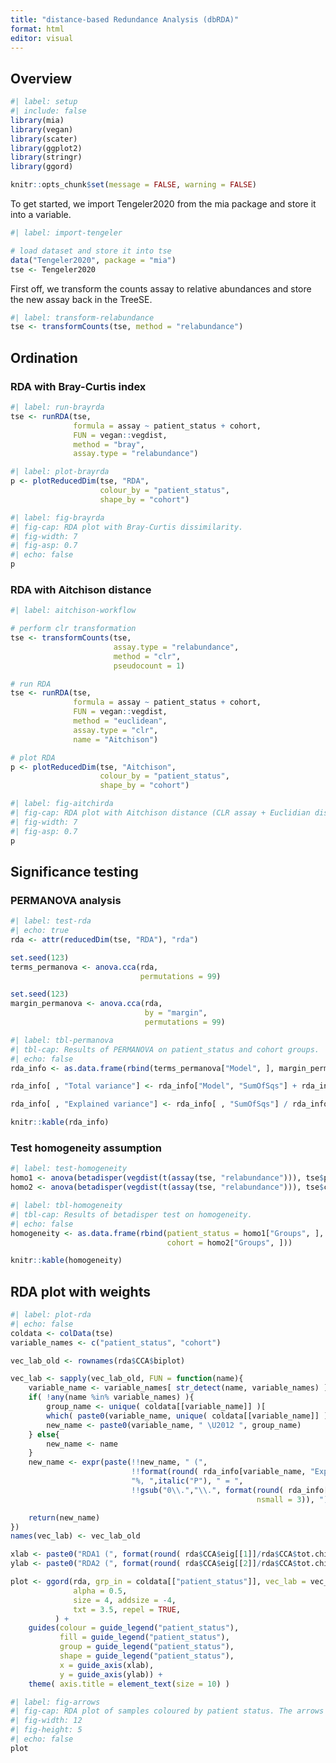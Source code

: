 ```yaml
---
title: "distance-based Redundance Analysis (dbRDA)"
format: html
editor: visual
---
```


## Overview

```r
#| label: setup
#| include: false
library(mia)
library(vegan)
library(scater)
library(ggplot2)
library(stringr)
library(ggord)

knitr::opts_chunk$set(message = FALSE, warning = FALSE)
```

To get started, we import Tengeler2020 from the mia package and store it into a variable.

```r
#| label: import-tengeler

# load dataset and store it into tse
data("Tengeler2020", package = "mia")
tse <- Tengeler2020
```

First off, we transform the counts assay to relative abundances and store the new assay back in the TreeSE.

```r
#| label: transform-relabundance
tse <- transformCounts(tse, method = "relabundance")
```

## Ordination

### RDA with Bray-Curtis index

```r
#| label: run-brayrda
tse <- runRDA(tse,
              formula = assay ~ patient_status + cohort,
              FUN = vegan::vegdist,
              method = "bray",
              assay.type = "relabundance")
```

```r
#| label: plot-brayrda
p <- plotReducedDim(tse, "RDA",
                    colour_by = "patient_status",
                    shape_by = "cohort")
```

```r
#| label: fig-brayrda
#| fig-cap: RDA plot with Bray-Curtis dissimilarity.
#| fig-width: 7
#| fig-asp: 0.7
#| echo: false
p
```

### RDA with Aitchison distance

```r
#| label: aitchison-workflow

# perform clr transformation
tse <- transformCounts(tse,
                       assay.type = "relabundance",
                       method = "clr",
                       pseudocount = 1)

# run RDA
tse <- runRDA(tse,
              formula = assay ~ patient_status + cohort,
              FUN = vegan::vegdist,
              method = "euclidean",
              assay.type = "clr",
              name = "Aitchison")

# plot RDA
p <- plotReducedDim(tse, "Aitchison",
                    colour_by = "patient_status",
                    shape_by = "cohort")
```

```r
#| label: fig-aitchirda
#| fig-cap: RDA plot with Aitchison distance (CLR assay + Euclidian distance).
#| fig-width: 7
#| fig-asp: 0.7
p
```

## Significance testing

### PERMANOVA analysis

```r
#| label: test-rda
#| echo: true
rda <- attr(reducedDim(tse, "RDA"), "rda")

set.seed(123)
terms_permanova <- anova.cca(rda,
                             permutations = 99)

set.seed(123)
margin_permanova <- anova.cca(rda,
                              by = "margin",
                              permutations = 99)
```

```r
#| label: tbl-permanova
#| tbl-cap: Results of PERMANOVA on patient_status and cohort groups.
#| echo: false
rda_info <- as.data.frame(rbind(terms_permanova["Model", ], margin_permanova))

rda_info[ , "Total variance"] <- rda_info["Model", "SumOfSqs"] + rda_info["Residual", "SumOfSqs"]

rda_info[ , "Explained variance"] <- rda_info[ , "SumOfSqs"] / rda_info[ , "Total variance"]

knitr::kable(rda_info)
```

### Test homogeneity assumption

```r
#| label: test-homogeneity
homo1 <- anova(betadisper(vegdist(t(assay(tse, "relabundance"))), tse$patient_status))
homo2 <- anova(betadisper(vegdist(t(assay(tse, "relabundance"))), tse$cohort))
```

```r
#| label: tbl-homogeneity
#| tbl-cap: Results of betadisper test on homogeneity.
#| echo: false
homogeneity <- as.data.frame(rbind(patient_status = homo1["Groups", ],
                                   cohort = homo2["Groups", ]))

knitr::kable(homogeneity)
```

## RDA plot with weights

```r
#| label: plot-rda
#| echo: false
coldata <- colData(tse)
variable_names <- c("patient_status", "cohort")

vec_lab_old <- rownames(rda$CCA$biplot)

vec_lab <- sapply(vec_lab_old, FUN = function(name){
    variable_name <- variable_names[ str_detect(name, variable_names) ]
    if( !any(name %in% variable_names) ){
        group_name <- unique( coldata[[variable_name]] )[ 
        which( paste0(variable_name, unique( coldata[[variable_name]] )) == name ) ]
        new_name <- paste0(variable_name, " \U2012 ", group_name)
    } else{
        new_name <- name
    }
    new_name <- expr(paste(!!new_name, " (", 
                           !!format(round( rda_info[variable_name, "Explained variance"]*100, 1), nsmall = 1), 
                           "%, ",italic("P"), " = ", 
                           !!gsub("0\\.","\\.", format(round( rda_info[variable_name, "Pr(>F)"], 3), 
                                                       nsmall = 3)), ")"))

    return(new_name)
})
names(vec_lab) <- vec_lab_old

xlab <- paste0("RDA1 (", format(round( rda$CCA$eig[[1]]/rda$CCA$tot.chi*100, 1), nsmall = 1 ), "%)")
ylab <- paste0("RDA2 (", format(round( rda$CCA$eig[[2]]/rda$CCA$tot.chi*100, 1), nsmall = 1 ), "%)")

plot <- ggord(rda, grp_in = coldata[["patient_status"]], vec_lab = vec_lab,
              alpha = 0.5,
              size = 4, addsize = -4,
              txt = 3.5, repel = TRUE, 
          ) + 
    guides(colour = guide_legend("patient_status"),
           fill = guide_legend("patient_status"),
           group = guide_legend("patient_status"),
           shape = guide_legend("patient_status"),
           x = guide_axis(xlab),
           y = guide_axis(ylab)) +
    theme( axis.title = element_text(size = 10) )
```

```r
#| label: fig-arrows
#| fig-cap: RDA plot of samples coloured by patient status. The arrows indicate the percentage of variance in beta diversity explained by the patient status or cohort and the respective p-value.
#| fig-width: 12
#| fig-height: 5
#| echo: false
plot
```
